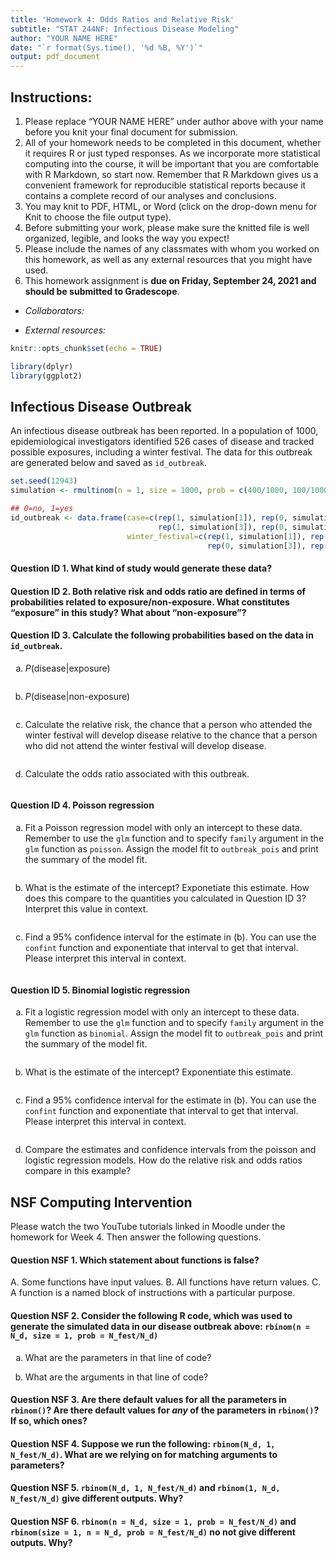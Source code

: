 ---
title: 'Homework 4: Odds Ratios and Relative Risk'
subtitle: "STAT 244NF: Infectious Disease Modeling"
author: "YOUR NAME HERE"
date: "`r format(Sys.time(), '%d %B, %Y')`"
output: pdf_document
---

## Instructions:

1. Please replace "YOUR NAME HERE" under author above with your name before you knit your final document for submission.
2. All of your homework needs to be completed in this document, whether it requires R or just typed responses. As we incorporate more statistical computing into the course, it will be important that you are comfortable with R Markdown, so start now. Remember that R Markdown gives us a convenient framework for reproducible statistical reports because it contains a complete record of our analyses and conclusions.
3. You may knit to PDF, HTML, or Word (click on the drop-down menu for Knit to choose the file output type). 
4. Before submitting your work, please make sure the knitted file is well organized, legible, and looks the way you expect!
5. Please include the names of any classmates with whom you worked on this homework, as well as any external resources that you might have used.
6. This homework assignment is **due on Friday, September 24, 2021 and should be submitted to Gradescope**.

- *Collaborators:*

- *External resources:*

```{r setup, include=FALSE}
knitr::opts_chunk$set(echo = TRUE)

library(dplyr)
library(ggplot2)
```

## Infectious Disease Outbreak

An infectious disease outbreak has been reported. In a population of 1000, epidemiological investigators identified 526 cases of disease and tracked possible exposures, including a winter festival. The data for this outbreak are generated below and saved as `id_outbreak`. 

```{r}
set.seed(12943)
simulation <- rmultinom(n = 1, size = 1000, prob = c(400/1000, 100/1000, 126/1000, 374/1000))

## 0=no, 1=yes
id_outbreak <- data.frame(case=c(rep(1, simulation[1]), rep(0, simulation[2]),
                                 rep(1, simulation[3]), rep(0, simulation[4])),
                          winter_festival=c(rep(1, simulation[1]), rep(1, simulation[2]),
                                            rep(0, simulation[3]), rep(0, simulation[4])))

```

#### Question ID 1. What kind of study would generate these data?


#### Question ID 2. Both relative risk and odds ratio are defined in terms of probabilities related to exposure/non-exposure. What constitutes "exposure" in this study? What about "non-exposure"?


#### Question ID 3. Calculate the following probabilities based on the data in `id_outbreak`.

(a) $P(\text{disease}|\text{exposure})$

```{r}

```

(b) $P(\text{disease}|\text{non-exposure})$

```{r}

```

(c) Calculate the relative risk, the chance that a person who attended the winter festival will develop disease relative to the chance that a person who did not attend the winter festival will develop disease. 

```{r}

```

(d) Calculate the odds ratio associated with this outbreak.

```{r}

```

#### Question ID 4. Poisson regression

(a) Fit a Poisson regression model with only an intercept to these data. Remember to use the `glm` function and to specify `family` argument in the `glm` function as `poisson`. Assign the model fit to `outbreak_pois` and print the summary of the model fit.

```{r}

```

(b) What is the estimate of the intercept? Exponetiate this estimate. How does this compare to the quantities you calculated in Question ID 3? Interpret this value in context.

```{r}

```

(c) Find a 95% confidence interval for the estimate in (b). You can use the `confint` function and exponentiate that interval to get that interval. Please interpret this interval in context.

```{r}

```


#### Question ID 5. Binomial logistic regression

(a) Fit a logistic regression model with only an intercept to these data. Remember to use the `glm` function and to specify `family` argument in the `glm` function as `binomial`. Assign the model fit to `outbreak_pois` and print the summary of the model fit.

```{r}

```

(b) What is the estimate of the intercept? Exponentiate this estimate. 

```{r}

```


(c) Find a 95% confidence interval for the estimate in (b). You can use the `confint` function and exponentiate that interval to get that interval. Please interpret this interval in context.

```{r}

```

(d) Compare the estimates and confidence intervals from the poisson and logistic regression models. How do the relative risk and odds ratios compare in this example?



## NSF Computing Intervention

Please watch the two YouTube tutorials linked in Moodle under the homework for Week 4. Then answer the following questions.

#### Question NSF 1. Which statement about functions is false?

A. Some functions have input values.
B. All functions have return values.
C. A function is a named block of instructions with a particular purpose.

#### Question NSF 2. Consider the following R code, which was used to generate the simulated data in our disease outbreak above: `rbinom(n = N_d, size = 1, prob = N_fest/N_d)`

(a) What are the parameters in that line of code?


(b) What are the arguments in that line of code?


#### Question NSF 3. Are there default values for all the parameters in `rbinom()`? Are there default values for *any* of the parameters in `rbinom()`? If so, which ones?


#### Question NSF 4. Suppose we run the following: `rbinom(N_d, 1, N_fest/N_d)`. What are we relying on for matching arguments to parameters?


#### Question NSF 5. `rbinom(N_d, 1, N_fest/N_d)` and `rbinom(1, N_d, N_fest/N_d)` give different outputs. Why?



#### Question NSF 6. `rbinom(n = N_d, size = 1, prob = N_fest/N_d)` and `rbinom(size = 1, n = N_d, prob = N_fest/N_d)` no not give different outputs. Why?